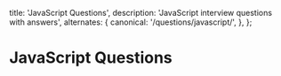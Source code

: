 
  title: 'JavaScript Questions',
  description: 'JavaScript interview questions with answers',
  alternates: {
    canonical: '/questions/javascript/',
  },
};

# JavaScript Questions

<Questions category='javascript' />

<GithubEdit link='/questions/javascript/page.mdx' />
